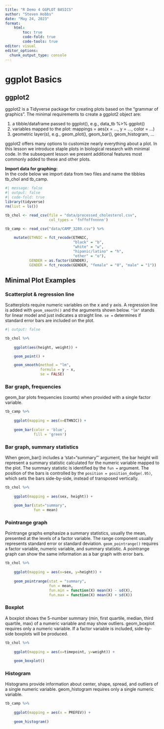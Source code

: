 ```yaml
---
title: "R Demo 4 GGPLOT BASICS"
author: "Steven Hobbs"
date: "May 24, 2023"
format: 
    html:
        toc: true
        code-fold: true
        code-tools: true
editor: visual
editor_options: 
  chunk_output_type: console
---
```


# ggplot Basics

## ggplot2

ggplot2 is a Tidyverse package for creating plots based on the "grammar of graphics". The minimal requirements to create a ggplot2 object are:

1.  a tibble/dataframe passed to ggplot(), e.g., data_tb %\>% ggplot()
2.  variables mapped to the plot: mappings = aes(x = ..., y = ..., color = ...)
3.  geometric layer(s), e.g., geom_plot(), geom_bar(), geom_histogram, ...

ggplot2 offers many options to customize nearly everything about a plot. In this lesson we introduce staple plots in biological research with minimal code. In the subsequent lesson we present additional features most commonly added to these and other plots.

**Import data for graphing:**\
In the code below we import data from two files and name the tibbles tb_chol and tb_camp.

```r
#| message: false
#| output: false
#| code-fold: true
library(tidyverse)
rm(list = ls())

tb_chol <- read_csv(file = "data/processed_cholesterol.csv",
                    col_types = 'fnffnffnnnnn')

tb_camp <- read_csv("data/CAMP_3280.csv") %>%
    
    mutate(ETHNIC = fct_recode(ETHNIC,
                               "black" = "b",
                               "white" = "w",
                               "hipanic/latino" = "h",
                               "other" = "o"),
           GENDER = as.factor(GENDER),
           GENDER = fct_recode(GENDER, "female" = "0", "male" = "1"))
```

## Minimal Plot Examples

### Scatterplot & regression line

Scatterplots require numeric variables on the x and y axis. A regression line is added with `geom_smooth()` and the arguments shown below. `"lm"` stands for linear model and just indicates a straight line. `se =` determines if standard error bars are included on the plot.

```r
#| output: false

tb_chol %>% 
    
    ggplot(aes(height, weight)) +

    geom_point() +

    geom_smooth(method = "lm",
                formula = y ~ x,
                se = FALSE)
```

### Bar graph, frequencies

geom_bar plots frequencies (counts) when provided with a single factor variable.

```r
tb_camp %>%  
    
    ggplot(mapping = aes(x=ETHNIC)) +
    
    geom_bar(color = 'blue',
             fill = 'green')
```

### Bar graph, summary statistics

When geom_bar() includes a 'stat="summary"' argument, the bar height will represent a summary statistic calculated for the numeric variable mapped to the plot. The summary statistic is identified by the `fun =` argument. The position of the bars is controlled by the `position = position_dodge(.95)`, which sets the bars side-by-side, instead of transposed vertically.

```r
tb_chol %>%
    
    ggplot(mapping = aes(sex, height)) + 
    
    geom_bar(stat="summary",
             fun = mean)
```

### Pointrange graph

Pointrange graphs emphasize a summary statistics, usually the mean, presented at the levels of a factor variable. The range component usually represents standard error or standard deviation. `geom_pointrange()` requires a factor variable, numeric variable, and summary statistic. A pointrange graph can show the same information as a bar graph with error bars.

```r
tb_chol %>%
    
    ggplot(mapping = aes(x=sex, y=height)) + 
    
    geom_pointrange(stat = "summary",
                    fun = mean, 
                    fun.min = function(X) mean(X) - sd(X),
                    fun.max = function(X) mean(X) + sd(X))
```

### Boxplot

A boxplot shows the 5-number summary (min, first quartile, median, third quartile, max) of a numeric variable and may show outliers. geom_boxplot requires only a numeric variable. If a factor variable is included, side-by-side boxplots will be produced.

```r
tb_chol %>%
    
    ggplot(mapping = aes(x=timepoint, y=weight)) +
    
    geom_boxplot() 
```

### Histogram

Histograms provide information about center, shape, spread, and outliers of a single numeric variable. geom_histogram requires only a single numeric variable.

```r
tb_camp %>%
    
    ggplot(mapping = aes(x = PREFEV)) +
    
    geom_histogram()
```
